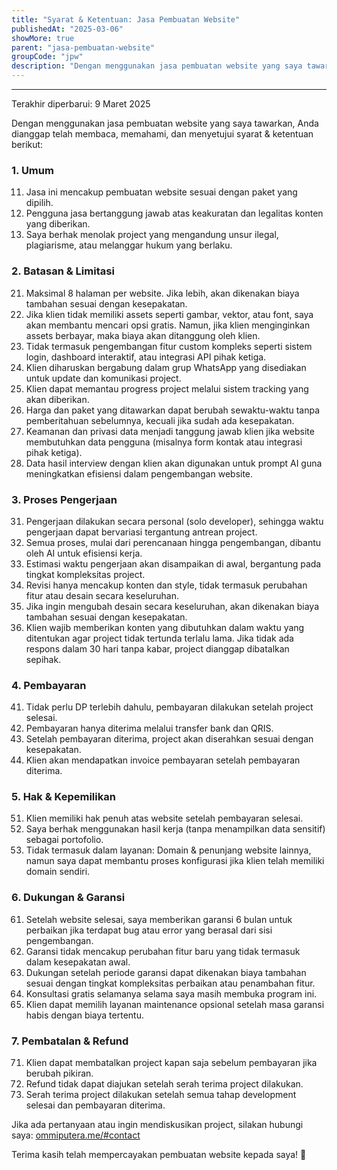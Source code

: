 ```yaml
---
title: "Syarat & Ketentuan: Jasa Pembuatan Website"
publishedAt: "2025-03-06"
showMore: true
parent: "jasa-pembuatan-website"
groupCode: "jpw"
description: "Dengan menggunakan jasa pembuatan website yang saya tawarkan, Anda dianggap"
---
```


---

Terakhir diperbarui: 9 Maret 2025

Dengan menggunakan jasa pembuatan website yang saya tawarkan, Anda dianggap telah membaca, memahami, dan menyetujui syarat & ketentuan berikut:

### **1. Umum**

11. Jasa ini mencakup pembuatan website sesuai dengan paket yang dipilih.
12. Pengguna jasa bertanggung jawab atas keakuratan dan legalitas konten yang diberikan.
13. Saya berhak menolak project yang mengandung unsur ilegal, plagiarisme, atau melanggar hukum yang berlaku.

### **2. Batasan & Limitasi**

21. Maksimal 8 halaman per website. Jika lebih, akan dikenakan biaya tambahan sesuai dengan kesepakatan.
22. Jika klien tidak memiliki assets seperti gambar, vektor, atau font, saya akan membantu mencari opsi gratis. Namun, jika klien menginginkan assets berbayar, maka biaya akan ditanggung oleh klien.
23. Tidak termasuk pengembangan fitur custom kompleks seperti sistem login, dashboard interaktif, atau integrasi API pihak ketiga.
24. Klien diharuskan bergabung dalam grup WhatsApp yang disediakan untuk update dan komunikasi project.
25. Klien dapat memantau progress project melalui sistem tracking yang akan diberikan.
26. Harga dan paket yang ditawarkan dapat berubah sewaktu-waktu tanpa pemberitahuan sebelumnya, kecuali jika sudah ada kesepakatan.
27. Keamanan dan privasi data menjadi tanggung jawab klien jika website membutuhkan data pengguna (misalnya form kontak atau integrasi pihak ketiga).
28. Data hasil interview dengan klien akan digunakan untuk prompt AI guna meningkatkan efisiensi dalam pengembangan website.

### **3. Proses Pengerjaan**

31. Pengerjaan dilakukan secara personal (solo developer), sehingga waktu pengerjaan dapat bervariasi tergantung antrean project.
32. Semua proses, mulai dari perencanaan hingga pengembangan, dibantu oleh AI untuk efisiensi kerja.
33. Estimasi waktu pengerjaan akan disampaikan di awal, bergantung pada tingkat kompleksitas project.
34. Revisi hanya mencakup konten dan style, tidak termasuk perubahan fitur atau desain secara keseluruhan.
35. Jika ingin mengubah desain secara keseluruhan, akan dikenakan biaya tambahan sesuai dengan kesepakatan.
36. Klien wajib memberikan konten yang dibutuhkan dalam waktu yang ditentukan agar project tidak tertunda terlalu lama. Jika tidak ada respons dalam 30 hari tanpa kabar, project dianggap dibatalkan sepihak.

### **4. Pembayaran**

41. Tidak perlu DP terlebih dahulu, pembayaran dilakukan setelah project selesai.
42. Pembayaran hanya diterima melalui transfer bank dan QRIS.
43. Setelah pembayaran diterima, project akan diserahkan sesuai dengan kesepakatan.
44. Klien akan mendapatkan invoice pembayaran setelah pembayaran diterima.

### **5. Hak & Kepemilikan**

51. Klien memiliki hak penuh atas website setelah pembayaran selesai.
52. Saya berhak menggunakan hasil kerja (tanpa menampilkan data sensitif) sebagai portofolio.
53. Tidak termasuk dalam layanan: Domain & penunjang website lainnya, namun saya dapat membantu proses konfigurasi jika klien telah memiliki domain sendiri.

### **6. Dukungan & Garansi**

61. Setelah website selesai, saya memberikan garansi 6 bulan untuk perbaikan jika terdapat bug atau error yang berasal dari sisi pengembangan.
62. Garansi tidak mencakup perubahan fitur baru yang tidak termasuk dalam kesepakatan awal.
63. Dukungan setelah periode garansi dapat dikenakan biaya tambahan sesuai dengan tingkat kompleksitas perbaikan atau penambahan fitur.
64. Konsultasi gratis selamanya selama saya masih membuka program ini.
65. Klien dapat memilih layanan maintenance opsional setelah masa garansi habis dengan biaya tertentu.

### **7. Pembatalan & Refund**

71. Klien dapat membatalkan project kapan saja sebelum pembayaran jika berubah pikiran.
72. Refund tidak dapat diajukan setelah serah terima project dilakukan.
73. Serah terima project dilakukan setelah semua tahap development selesai dan pembayaran diterima.

Jika ada pertanyaan atau ingin mendiskusikan project, silakan hubungi saya: [ommiputera.me/#contact](https://www.ommiputera.me/#contact)

Terima kasih telah mempercayakan pembuatan website kepada saya! 🚀
